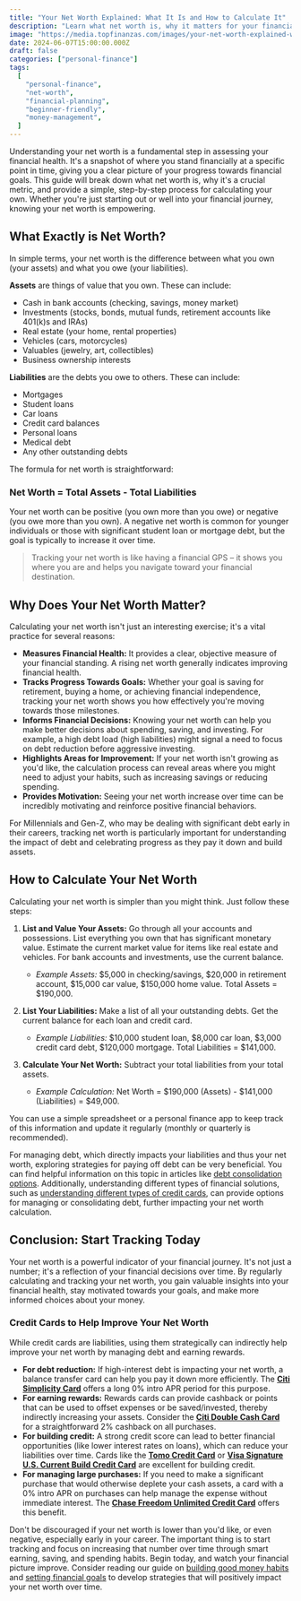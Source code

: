 ```yaml
---
title: "Your Net Worth Explained: What It Is and How to Calculate It"
description: "Learn what net worth is, why it matters for your financial health, and a simple guide on how to calculate it to track your financial progress."
image: "https://media.topfinanzas.com/images/your-net-worth-explained-what-it-is-and-how-to-calculate-it.webp"
date: 2024-06-07T15:00:00.000Z
draft: false
categories: ["personal-finance"]
tags:
  [
    "personal-finance",
    "net-worth",
    "financial-planning",
    "beginner-friendly",
    "money-management",
  ]
---
```


Understanding your net worth is a fundamental step in assessing your financial health. It's a snapshot of where you stand financially at a specific point in time, giving you a clear picture of your progress towards financial goals. This guide will break down what net worth is, why it's a crucial metric, and provide a simple, step-by-step process for calculating your own. Whether you're just starting out or well into your financial journey, knowing your net worth is empowering.

## What Exactly is Net Worth?

In simple terms, your net worth is the difference between what you own (your assets) and what you owe (your liabilities).

**Assets** are things of value that you own. These can include:

- Cash in bank accounts (checking, savings, money market)
- Investments (stocks, bonds, mutual funds, retirement accounts like 401(k)s and IRAs)
- Real estate (your home, rental properties)
- Vehicles (cars, motorcycles)
- Valuables (jewelry, art, collectibles)
- Business ownership interests

**Liabilities** are the debts you owe to others. These can include:

- Mortgages
- Student loans
- Car loans
- Credit card balances
- Personal loans
- Medical debt
- Any other outstanding debts

The formula for net worth is straightforward:

### Net Worth = Total Assets - Total Liabilities

Your net worth can be positive (you own more than you owe) or negative (you owe more than you own). A negative net worth is common for younger individuals or those with significant student loan or mortgage debt, but the goal is typically to increase it over time.

> Tracking your net worth is like having a financial GPS – it shows you where you are and helps you navigate toward your financial destination.

## Why Does Your Net Worth Matter?

Calculating your net worth isn't just an interesting exercise; it's a vital practice for several reasons:

- **Measures Financial Health:** It provides a clear, objective measure of your financial standing. A rising net worth generally indicates improving financial health.
- **Tracks Progress Towards Goals:** Whether your goal is saving for retirement, buying a home, or achieving financial independence, tracking your net worth shows you how effectively you're moving towards those milestones.
- **Informs Financial Decisions:** Knowing your net worth can help you make better decisions about spending, saving, and investing. For example, a high debt load (high liabilities) might signal a need to focus on debt reduction before aggressive investing.
- **Highlights Areas for Improvement:** If your net worth isn't growing as you'd like, the calculation process can reveal areas where you might need to adjust your habits, such as increasing savings or reducing spending.
- **Provides Motivation:** Seeing your net worth increase over time can be incredibly motivating and reinforce positive financial behaviors.

For Millennials and Gen-Z, who may be dealing with significant debt early in their careers, tracking net worth is particularly important for understanding the impact of debt and celebrating progress as they pay it down and build assets.

## How to Calculate Your Net Worth

Calculating your net worth is simpler than you might think. Just follow these steps:

1. **List and Value Your Assets:** Go through all your accounts and possessions. List everything you own that has significant monetary value. Estimate the current market value for items like real estate and vehicles. For bank accounts and investments, use the current balance.
   - _Example Assets:_ $5,000 in checking/savings, $20,000 in retirement account, $15,000 car value, $150,000 home value. Total Assets = $190,000.

2. **List Your Liabilities:** Make a list of all your outstanding debts. Get the current balance for each loan and credit card.
   - _Example Liabilities:_ $10,000 student loan, $8,000 car loan, $3,000 credit card debt, $120,000 mortgage. Total Liabilities = $141,000.

3. **Calculate Your Net Worth:** Subtract your total liabilities from your total assets.
   - _Example Calculation:_ Net Worth = $190,000 (Assets) - $141,000 (Liabilities) = $49,000.

You can use a simple spreadsheet or a personal finance app to keep track of this information and update it regularly (monthly or quarterly is recommended).

For managing debt, which directly impacts your liabilities and thus your net worth, exploring strategies for paying off debt can be very beneficial. You can find helpful information on this topic in articles like [debt consolidation options](/personal-finance/should-you-consolidate-debt-comparing-balance-transfers-personal-loans-and-helocs). Additionally, understanding different types of financial solutions, such as [understanding different types of credit cards](/personal-finance/understanding-different-types-of-credit-cards-rewards-low-apr-secured-and-more), can provide options for managing or consolidating debt, further impacting your net worth calculation.

## Conclusion: Start Tracking Today

Your net worth is a powerful indicator of your financial journey. It's not just a number; it's a reflection of your financial decisions over time. By regularly calculating and tracking your net worth, you gain valuable insights into your financial health, stay motivated towards your goals, and make more informed choices about your money.

<AdZone id="us_budgetbeepro_4" />

### Credit Cards to Help Improve Your Net Worth

While credit cards are liabilities, using them strategically can indirectly help improve your net worth by managing debt and earning rewards.

- **For debt reduction:** If high-interest debt is impacting your net worth, a balance transfer card can help you pay it down more efficiently. The [**Citi Simplicity Card**](/financial-solutions/citi-simplicity-card-benefits) offers a long 0% intro APR period for this purpose.
- **For earning rewards:** Rewards cards can provide cashback or points that can be used to offset expenses or be saved/invested, thereby indirectly increasing your assets. Consider the [**Citi Double Cash Card**](/financial-solutions/citi-double-cash-credit-card-benefits) for a straightforward 2% cashback on all purchases.
- **For building credit:** A strong credit score can lead to better financial opportunities (like lower interest rates on loans), which can reduce your liabilities over time. Cards like the [**Tomo Credit Card**](/financial-solutions/tomo-credit-card-benefits) or [**Visa Signature U.S. Current Build Credit Card**](/financial-solutions/visa-signature-us-current-build-credit-card-benefits) are excellent for building credit.
- **For managing large purchases:** If you need to make a significant purchase that would otherwise deplete your cash assets, a card with a 0% intro APR on purchases can help manage the expense without immediate interest. The [**Chase Freedom Unlimited Credit Card**](/financial-solutions/chase-freedom-unlimited-credit-card-benefits) offers this benefit.

Don't be discouraged if your net worth is lower than you'd like, or even negative, especially early in your career. The important thing is to start tracking and focus on increasing that number over time through smart earning, saving, and spending habits. Begin today, and watch your financial picture improve. Consider reading our guide on [building good money habits](/personal-finance/building-good-money-habits-consistency-is-key) and [setting financial goals](/personal-finance/setting-financial-goals-a-beginners-guide-to-planning-your-future) to develop strategies that will positively impact your net worth over time.
